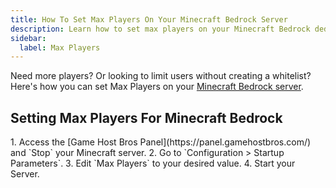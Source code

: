 ```yaml
---
title: How To Set Max Players On Your Minecraft Bedrock Server
description: Learn how to set max players on your Minecraft Bedrock dedicated Server
sidebar:
  label: Max Players
---
```


Need more players? Or looking to limit users without creating a whitelist? Here's how you can set Max Players on your [Minecraft Bedrock server](https://www.gamehostbros.com/minecraft-server-hosting/).

## Setting Max Players For Minecraft Bedrock

<Steps>
1. Access the [Game Host Bros Panel](https://panel.gamehostbros.com/) and `Stop` your Minecraft server.
2. Go to `Configuration > Startup Parameters`.
3. Edit `Max Players` to your desired value.  
4. Start your Server.
</Steps>